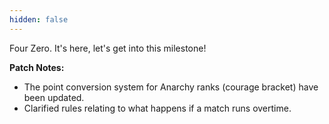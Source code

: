 ```yaml
---
hidden: false
---
```


Four Zero. It's here, let's get into this milestone!

**Patch Notes:**

- The point conversion system for Anarchy ranks (courage bracket) have been updated.
- Clarified rules relating to what happens if a match runs overtime.